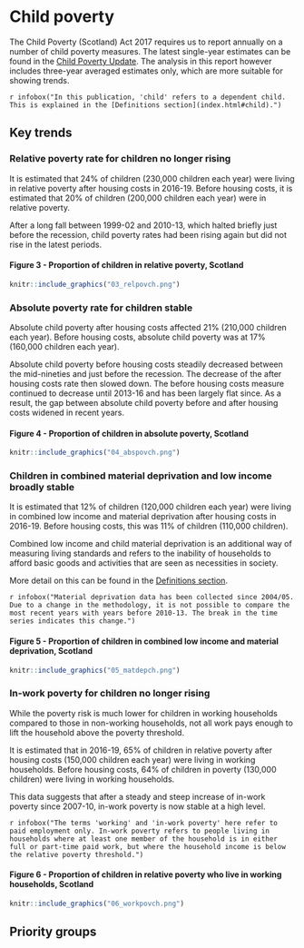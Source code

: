 # Child poverty

The Child Poverty (Scotland) Act 2017 requires us to report annually on a number of child poverty measures. The latest single-year estimates can be found in the [Child Poverty Update](cpupdate.html). The analysis in this report however includes three-year averaged estimates only, which are more suitable for showing trends.

`r infobox("In this publication, 'child' refers to a dependent child. This is explained in the [Definitions section](index.html#child).")`

## Key trends

### Relative poverty rate for children no longer rising

It is estimated that 24% of children (230,000 children each year) were living in relative poverty after housing costs in 2016-19. Before housing costs, it is estimated that 20% of children (200,000 children each year) were in relative poverty.

After a long fall between 1999-02 and 2010-13, which halted briefly just before the recession, child poverty rates had been rising again but did not rise in the latest periods.

#### Figure 3 - Proportion of children in relative poverty, Scotland
```{r}
knitr::include_graphics("03_relpovch.png")
```

### Absolute poverty rate for children stable

Absolute child poverty after housing costs affected 21% (210,000 children each year). Before housing costs, absolute child poverty was at 17% (160,000 children each year).

Absolute child poverty before housing costs steadily decreased between the mid-nineties and just before the recession. The decrease of the after housing costs rate then slowed down. The before housing costs measure continued to decrease until 2013-16 and has been largely flat since. As a result, the gap between absolute child poverty before and after housing costs widened in recent years.

#### Figure 4 - Proportion of children in absolute poverty, Scotland
```{r}
knitr::include_graphics("04_abspovch.png")
```

### Children in combined material deprivation and low income broadly stable

It is estimated that 12% of children (120,000 children each year) were living in combined low income and material deprivation after housing costs in 2016-19. Before housing costs, this was 11% of children (110,000 children).

Combined low income and child material deprivation is an additional way of measuring living standards and refers to the inability of households to afford basic goods and activities that are seen as necessities in society.

More detail on this can be found in the [Definitions section](index.html#matdep).

`r infobox("Material deprivation data has been collected since 2004/05. Due to a change in the methodology, it is not possible to compare the most recent years with years before 2010-13. The break in the time series indicates this change.")`

#### Figure 5 - Proportion of children in combined low income and material deprivation, Scotland
```{r}
knitr::include_graphics("05_matdepch.png")
```

### In-work poverty for children no longer rising

While the poverty risk is much lower for children in working households compared to those in non-working households, not all work pays enough to lift the household above the poverty threshold.

It is estimated that in 2016-19, 65% of children in relative poverty after housing costs (150,000 children each year) were living in working households. Before housing costs, 64% of children in poverty (130,000 children) were living in working households.

This data suggests that after a steady and steep increase of in-work poverty since 2007-10, in-work poverty is now stable at a high level.

`r infobox("The terms 'working' and 'in-work poverty' here refer to paid employment only. In-work poverty refers to people living in households where at least one member of the household is in either full or part-time paid work, but where the household income is below the relative poverty threshold.")`

#### Figure 6 - Proportion of children in relative poverty who live in working households, Scotland
```{r}
knitr::include_graphics("06_workpovch.png")
```

## Priority groups



